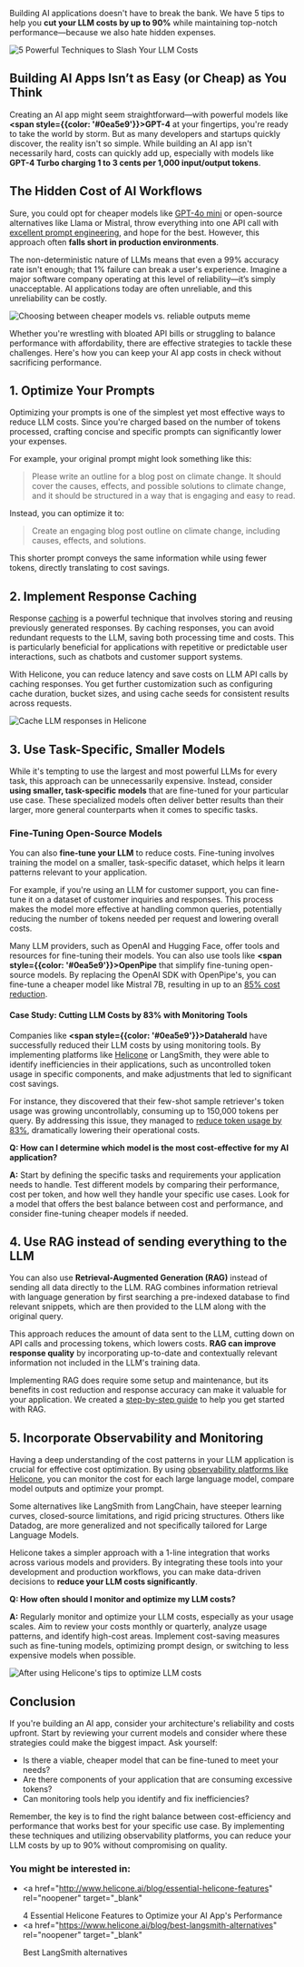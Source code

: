 Building AI applications doesn't have to break the bank. We have 5 tips to help you **cut your LLM costs by up to 90%** while maintaining top-notch performance—because we also hate hidden expenses.

![5 Powerful Techniques to Slash Your LLM Costs](/static/blog/slash-llm-cost/slash-cover.webp)

## Building AI Apps Isn’t as Easy (or Cheap) as You Think

Creating an AI app might seem straightforward—with powerful models like **<span style={{color: '#0ea5e9'}}>GPT-4</span>** at your fingertips, you're ready to take the world by storm.
But as many developers and startups quickly discover, the reality isn't so simple. While building an AI app isn't necessarily hard, costs can quickly add up,
especially with models like **GPT-4 Turbo charging 1 to 3 cents per 1,000 input/output tokens**.

## The Hidden Cost of AI Workflows

Sure, you could opt for cheaper models like <a href="https://www.helicone.ai/blog/gpt-4o-mini-vs-claude-3.5-sonnet" rel="noopener" target="_blank">GPT-4o mini</a> or open-source alternatives like Llama or Mistral, throw everything into one API call with <a href="https://www.helicone.ai/blog/prompt-engineering-tools" rel="noopener" target="_blank">excellent prompt engineering</a>, and hope for the best. However, this approach often **falls short in production environments**.

The non-deterministic nature of LLMs means that even a 99% accuracy rate isn't enough; that 1% failure can break a user's experience. Imagine a major software company operating at this level of reliability—it’s simply unacceptable. AI applications today are often unreliable, and this unreliability can be costly.

![Choosing between cheaper models vs. reliable outputs meme](/static/blog/slash-llm-cost/meme-1.webp)

Whether you're wrestling with bloated API bills or struggling to balance performance with affordability, there are effective strategies to tackle these challenges. Here's how you can keep your AI app costs in check without sacrificing performance.

## 1. Optimize Your Prompts

Optimizing your prompts is one of the simplest yet most effective ways to reduce LLM costs. Since you're charged based on the number of tokens processed, crafting concise and specific prompts can significantly lower your expenses.

For example, your original prompt might look something like this:

> Please write an outline for a blog post on climate change. It should cover the causes, effects, and possible solutions to climate change, and it should be structured in a way that is engaging and easy to read.

Instead, you can optimize it to:

> Create an engaging blog post outline on climate change, including causes, effects, and solutions.

This shorter prompt conveys the same information while using fewer tokens, directly translating to cost savings.

## 2. Implement Response Caching

Response <a href="https://docs.helicone.ai/features/advanced-usage/caching" rel="noopener" target="_blank">caching</a> is a powerful technique that involves storing and reusing previously generated responses. By caching responses, you can avoid redundant requests to the LLM, saving both processing time and costs. This is particularly beneficial for applications with repetitive or predictable user interactions, such as chatbots and customer support systems.

With Helicone, you can reduce latency and save costs on LLM API calls by caching responses. You get further customization such as configuring cache duration, bucket sizes, and using cache seeds for consistent results across requests.

![Cache LLM responses in Helicone](/static/blog/slash-llm-cost/cache.webp)

## 3. Use Task-Specific, Smaller Models

While it's tempting to use the largest and most powerful LLMs for every task, this approach can be unnecessarily expensive. Instead, consider **using smaller, task-specific models** that are fine-tuned for your particular use case. These specialized models often deliver better results than their larger, more general counterparts when it comes to specific tasks.

### Fine-Tuning Open-Source Models

You can also **fine-tune your LLM** to reduce costs. Fine-tuning involves training the model on a smaller, task-specific dataset, which helps it learn patterns relevant to your application.

For example, if you're using an LLM for customer support, you can fine-tune it on a dataset of customer inquiries and responses. This process makes the model more effective at handling common queries, potentially reducing the number of tokens needed per request and lowering overall costs.

Many LLM providers, such as OpenAI and Hugging Face, offer tools and resources for fine-tuning their models. You can also use tools like **<span style={{color: '#0ea5e9'}}>OpenPipe</span>** that simplify fine-tuning open-source models. By replacing the OpenAI SDK with OpenPipe's, you can fine-tune a cheaper model like Mistral 7B, resulting in up to an <a href="https://www.reddit.com/r/ArtificialInteligence/comments/1b92hlk/how_i_reduced_our_llm_costs_by_over_85/" rel="noopener" target="_blank">85% cost reduction</a>.

#### Case Study: Cutting LLM Costs by 83% with Monitoring Tools

Companies like **<span style={{color: '#0ea5e9'}}>Dataherald</span>** have successfully reduced their LLM costs by using monitoring tools. By implementing platforms like <a href="https://www.helicone.ai/" rel="noopener" target="_blank">Helicone</a> or LangSmith, they were able to identify inefficiencies in their applications, such as uncontrolled token usage in specific components, and make adjustments that led to significant cost savings.

For instance, they discovered that their few-shot sample retriever's token usage was growing uncontrollably, consuming up to 150,000 tokens per query. By addressing this issue, they managed to <a href="https://medium.com/dataherald/cutting-llm-costs-by-83-with-langsmith-e44bb63af2a8" rel="noopener" target="_blank">reduce token usage by 83%</a>, dramatically lowering their operational costs.

**Q: How can I determine which model is the most cost-effective for my AI application?**

**A:** Start by defining the specific tasks and requirements your application needs to handle. Test different models by comparing their performance, cost per token, and how well they handle your specific use cases. Look for a model that offers the best balance between cost and performance, and consider fine-tuning cheaper models if needed.

## 4. Use RAG instead of sending everything to the LLM

You can also use **Retrieval-Augmented Generation (RAG)** instead of sending all data directly to the LLM. RAG combines information retrieval with language generation by first searching a pre-indexed database to find relevant snippets, which are then provided to the LLM along with the original query.

This approach reduces the amount of data sent to the LLM, cutting down on API calls and processing tokens, which lowers costs. **RAG can improve response quality** by incorporating up-to-date and contextually relevant information not included in the LLM's training data.

Implementing RAG does require some setup and maintenance, but its benefits in cost reduction and response accuracy can make it valuable for your application. We created a <a href="https://www.helicone.ai/blog/pdf-chatbot-tutorial" rel="noopener" target="_blank">step-by-step guide</a> to help you get started with RAG.

## 5. Incorporate Observability and Monitoring

Having a deep understanding of the cost patterns in your LLM application is crucial for effective cost optimization. By using <a href="https://www.helicone.ai/blog/best-langsmith-alternatives" rel="noopener" target="_blank">observability platforms like Helicone</a>, you can monitor the cost for each large language model, compare model outputs and optimize your prompt.

Some alternatives like LangSmith from LangChain, have steeper learning curves, closed-source limitations, and rigid pricing structures. Others like Datadog, are more generalized and not specifically tailored for Large Language Models.

Helicone takes a simpler approach with a 1-line integration that works across various models and providers. By integrating these tools into your development and production workflows, you can make data-driven decisions to **reduce your LLM costs significantly**.

**Q: How often should I monitor and optimize my LLM costs?**

**A:** Regularly monitor and optimize your LLM costs, especially as your usage scales. Aim to review your costs monthly or quarterly, analyze usage patterns, and identify high-cost areas. Implement cost-saving measures such as fine-tuning models, optimizing prompt design, or switching to less expensive models when possible.

![After using Helicone's tips to optimize LLM costs](/static/blog/slash-llm-cost/meme-2.webp)

## Conclusion

If you're building an AI app, consider your architecture's reliability and costs upfront. Start by reviewing your current models and consider where these strategies could make the biggest impact. Ask yourself:

- Is there a viable, cheaper model that can be fine-tuned to meet your needs?
- Are there components of your application that are consuming excessive tokens?
- Can monitoring tools help you identify and fix inefficiencies?

Remember, the key is to find the right balance between cost-efficiency and performance that works best for your specific use case. By implementing these techniques and utilizing observability platforms, you can reduce your LLM costs by up to 90% without compromising on quality.

### You might be interested in:

- <a
    href="http://www.helicone.ai/blog/essential-helicone-features"
    rel="noopener"
    target="_blank"
  >
    4 Essential Helicone Features to Optimize your AI App's Performance
  </a>
- <a
    href="https://www.helicone.ai/blog/best-langsmith-alternatives"
    rel="noopener"
    target="_blank"
  >
    Best LangSmith alternatives
  </a>

<CallToAction
  title="Start monitoring your LLM app in seconds ⚡️"
  description="Join thousands of developers and start monitoring your LLM applications with Helicone. Integrate with your preferred LLM provider in seconds. "
  primaryButtonText="Create a free account"
  primaryButtonLink="https://www.helicone.ai/signup"
  secondaryButtonText="Integrate my app"
  secondaryButtonLink="https://docs.helicone.ai/integrations/openai/javascript"
/>

<Questions />
